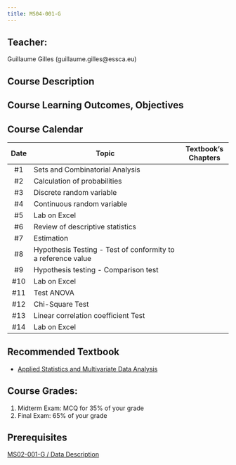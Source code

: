 ```yaml
---
title: MS04-001-G
---
```


## Teacher:

Guillaume Gilles (guillaume.gilles@essca.eu)

## Course Description

## Course Learning Outcomes, Objectives

## Course Calendar

| Date | Topic                                                        | Textbook's Chapters |
| :--: | ------------------------------------------------------------ | :-----------------: |
|  #1  | Sets and Combinatorial Analysis                              |                     |
|  #2  | Calculation of probabilities                                 |                     |
|  #3  | Discrete random variable                                     |                     |
|  #4  | Continuous random variable                                   |                     |
|  #5  | Lab on Excel                                                 |                     |
|  #6  | Review of descriptive statistics                             |                     |
|  #7  | Estimation                                                   |                     |
|  #8  | Hypothesis Testing - Test of conformity to a reference value |                     |
|  #9  | Hypothesis testing - Comparison test                         |                     |
| #10  | Lab on Excel                                                 |                     |
| #11  | Test ANOVA                                                   |                     |
| #12  | Chi-Square Test                                              |                     |
| #13  | Linear correlation coefficient Test                          |                     |
| #14  | Lab on Excel                                                 |                     |

## Recommended Textbook

- [Applied Statistics and Multivariate Data Analysis](assets/applied-statistics-and-multivariate-data-analysis.pdf)

## Course Grades:

1. Midterm Exam: MCQ for 35% of your grade
2. Final Exam: 65% of your grade

## Prerequisites

[MS02-001-G / Data Description](/teaching/data-description.qmd)